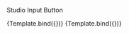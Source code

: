 
<Meta title="atoms/Input" component={Input} />


Studio Input Button

<Canvas>
    <Story 
        name="oneline"
        args={{
            label: 'test',
            placeholder: 'tekst',
        }}
    >
        {Template.bind({})}
    </Story>
</Canvas>

<Canvas>
    <Story
        name="multiline"
        args={{
            label: 'Test',
            placeholder: 'Tu wpisz tekst',
        }}
    >
        {Template.bind({})}
    </Story>
</Canvas>